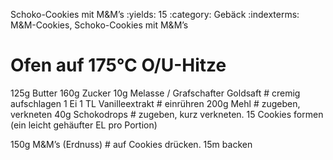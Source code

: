Schoko-Cookies mit M&M's
:yields: 15
:category: Gebäck
:indexterms: M&M-Cookies, Schoko-Cookies mit M&M's

# Ofen auf 175°C O/U-Hitze
125g Butter
160g Zucker
10g Melasse / Grafschafter Goldsaft
# cremig aufschlagen
1 Ei
1 TL Vanilleextrakt
# einrühren
200g Mehl
# zugeben, verkneten
40g Schokodrops
# zugeben, kurz verkneten. 15 Cookies formen (ein leicht gehäufter EL pro Portion)

150g M&M's (Erdnuss)
# auf Cookies drücken. 15m backen
